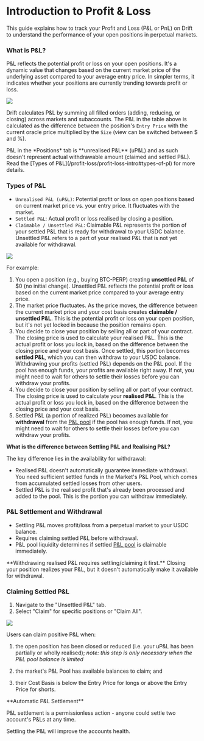 
# Introduction to Profit & Loss

This guide explains how to track your Profit and Loss (P&L or PnL) on Drift to understand the performance of your open positions in perpetual markets.

### What is P&L?

P&L reflects the potential profit or loss on your open positions. It's a dynamic value that changes based on the current market price of the underlying asset compared to your average entry price. In simpler terms, it indicates whether your positions are currently trending towards profit or loss.

![](/assets/pnl-positions.png)

Drift calculates P&L by summing all filled orders (adding, reducing, or closing) across markets and subaccounts. The P&L in the table above is calculated as the difference between the position's `Entry Price` with the current oracle price multiplied by the `Size` (view can be switched between $ and %).

<Callout type="warning" emoji="⚠️">
  P&L in the *Positions* tab is **unrealised P&L** (uP&L) and as such doesn't
  represent actual withdrawable amount (claimed and settled P&L). Read the
  [Types of P&L](/profit-loss/profit-loss-intro#types-of-pl) for more details.
</Callout>

### Types of P&L

- `Unrealised P&L (uP&L)`: Potential profit or loss on open positions based on current market price vs. your entry price. It fluctuates with the market.
- `Settled P&L`: Actual profit or loss realised by closing a position.
- `Claimable / Unsettled P&L`: Claimable P&L represents the portion of your settled P&L that is ready for withdrawal to your USDC balance. Unsettled P&L refers to a part of your realised P&L that is not yet available for withdrawal.

![](/assets/pnl-unsettled.png)

<Callout type="info" emoji="⬇️">

For example:

1. You open a position (e.g., buying BTC-PERP) creating **unsettled P&L** of $0 (no initial change). Unsettled P&L reflects the potential profit or loss based on the current market price compared to your average entry price.
2. The market price fluctuates. As the price moves, the difference between the current market price and your cost basis creates **claimable / unsettled P&L**. This is the potential profit or loss on your open position, but it's not yet locked in because the position remains open.
3. You decide to close your position by selling all or part of your contract. The closing price is used to calculate your realised P&L. This is the actual profit or loss you lock in, based on the difference between the closing price and your cost basis.
Once settled, this portion becomes **settled P&L**, which you can then withdraw to your USDC balance. Withdrawing your profits (settled P&L) depends on the P&L pool. If the pool has enough funds, your profits are available right away. If not, you might need to wait for others to settle their losses before you can withdraw your profits.
4. You decide to close your position by selling all or part of your contract. The closing price is used to calculate your **realised P&L**. This is the actual profit or loss you lock in, based on the difference between the closing price and your cost basis.
5. Settled P&L (a portion of realized P&L) becomes available for **withdrawal** from the [P&L pool](/profit-loss/profit-loss-pool) if the pool has enough funds. If not, you might need to wait for others to settle their losses before you can withdraw your profits.
</Callout>

**What is the difference between Settling P&L and Realising P&L?** 

The key difference lies in the availability for withdrawal:
- Realised P&L doesn't automatically guarantee immediate withdrawal. You need sufficient settled funds in the Market's P&L Pool, which comes from accumulated settled losses from other users.
- Settled P&L is the realised profit that's already been processed and added to the pool. This is the portion you can withdraw immediately.


### P&L Settlement and Withdrawal

- Settling P&L moves profit/loss from a perpetual market to your USDC balance.
- Requires claiming settled P&L before withdrawal.
- P&L pool liquidity determines if settled [P&L pool](/profit-loss/profit-loss-pool) is claimable immediately.

<Callout type="warning" emoji="⚠️">
**Withdrawing realised P&L requires settling/claiming it first.** Closing your position realizes your P&L, but it doesn't automatically make it available for withdrawal.
</Callout>

### Claiming Settled P&L

1. Navigate to the "Unsettled P&L" tab.
2. Select "Claim" for specific positions or "Claim All".

![](/assets/pnl-claim.png)

Users can claim positive P&L when:

1.  the open position has been closed or reduced (i.e. your uP&L has been partially or wholly realised); _note: this step is only necessary when the P&L pool balance is limited_

2.  the market's P&L Pool has available balances to claim; and

3.  their Cost Basis is below the Entry Price for longs or above the Entry Price for shorts.

<Callout type="warning" emoji="⚠️">
**Automatic P&L Settlement**

P&L settlement is a permissionless action - anyone could settle two account's P&Ls at any time. 
</Callout>

Settling the P&L will improve the accounts health. 
